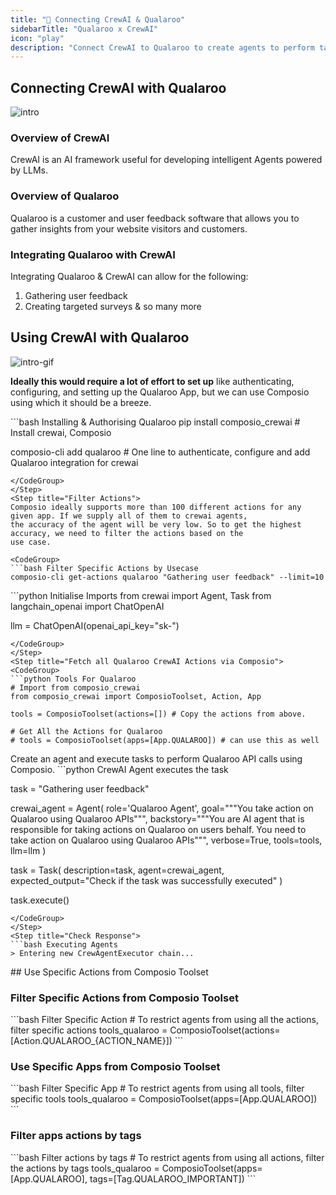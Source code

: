 ```yaml
---
title: "🚀 Connecting CrewAI & Qualaroo"
sidebarTitle: "Qualaroo x CrewAI"
icon: "play"
description: "Connect CrewAI to Qualaroo to create agents to perform tasks using natural language"
---
```


## Connecting CrewAI with Qualaroo
![intro](/media/intro.jpg)

### Overview of CrewAI

CrewAI is an AI framework useful for developing intelligent Agents powered by LLMs.

### Overview of Qualaroo

Qualaroo is a customer and user feedback software that allows you to gather insights from your website visitors and customers.

### Integrating Qualaroo with CrewAI

Integrating Qualaroo & CrewAI can allow for the following:

1. Gathering user feedback
2. Creating targeted surveys
& so many more

## Using CrewAI with Qualaroo
![intro-gif](/media/intro.gif)
<Steps>
<Step title="Setting Up the Environment">

**Ideally this would require a lot of effort to set up** like authenticating, configuring, and setting up the Qualaroo App, but we can use Composio using which it should be a breeze.

<CodeGroup>
```bash Installing & Authorising Qualaroo
pip install composio_crewai # Install crewai, Composio 

composio-cli add qualaroo # One line to authenticate, configure and add Qualaroo integration for crewai
```
</CodeGroup>
</Step>
<Step title="Filter Actions">
Composio ideally supports more than 100 different actions for any given app. If we supply all of them to crewai agents, 
the accuracy of the agent will be very low. So to get the highest accuracy, we need to filter the actions based on the 
use case.

<CodeGroup>
```bash Filter Specific Actions by Usecase
composio-cli get-actions qualaroo "Gathering user feedback" --limit=10
```
</CodeGroup>

</Step>
<Step title="Import Base Packages">

<CodeGroup>
```python Initialise Imports
from crewai import Agent, Task
from langchain_openai import ChatOpenAI

llm = ChatOpenAI(openai_api_key="sk-<OPENAI KEY>")
```
</CodeGroup>
</Step>
<Step title="Fetch all Qualaroo CrewAI Actions via Composio">
<CodeGroup>
```python Tools For Qualaroo
# Import from composio_crewai
from composio_crewai import ComposioToolset, Action, App

tools = ComposioToolset(actions=[]) # Copy the actions from above. 

# Get All the Actions for Qualaroo
# tools = ComposioToolset(apps=[App.QUALAROO]) # can use this as well
```
</CodeGroup>
</Step>
<Step title="Execute the Agent">
Create an agent and execute tasks to perform Qualaroo API calls using Composio. 
<CodeGroup>
```python CrewAI Agent executes the task

task = "Gathering user feedback"

crewai_agent = Agent(
    role='Qualaroo Agent',
    goal="""You take action on Qualaroo using Qualaroo APIs""",
    backstory="""You are AI agent that is responsible for taking actions on Qualaroo on users behalf. You need to take action on Qualaroo using Qualaroo APIs""",
    verbose=True,
    tools=tools,
    llm=llm
)

task = Task(
    description=task,
    agent=crewai_agent,
    expected_output="Check if the task was successfully executed"
)

task.execute()
```
</CodeGroup>
</Step>
<Step title="Check Response">
```bash Executing Agents
> Entering new CrewAgentExecutor chain...
```
</Step>
</Steps>
## Use Specific Actions from Composio Toolset

### Filter Specific Actions from Composio Toolset

<CodeGroup>
```bash Filter Specific Action
# To restrict agents from using all the actions, filter specific actions
tools_qualaroo = ComposioToolset(actions=[Action.QUALAROO_{ACTION_NAME}])
```
</CodeGroup>

### Use Specific Apps from Composio Toolset
<CodeGroup>
```bash Filter Specific App
# To restrict agents from using all tools, filter specific tools
tools_qualaroo = ComposioToolset(apps=[App.QUALAROO])
```
</CodeGroup>

### Filter apps actions by tags 
<CodeGroup>
```bash Filter actions by tags
# To restrict agents from using all actions, filter the actions by tags
tools_qualaroo = ComposioToolset(apps=[App.QUALAROO], tags=[Tag.QUALAROO_IMPORTANT])
```
</CodeGroup>